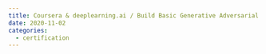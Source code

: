 ```yaml
---
title: Coursera & deeplearning.ai / Build Basic Generative Adversarial Networks (GANs)
date: 2020-11-02
categories:
  - certification
---
```


<Pdf
  title="Coursera & deeplearning.ai / Build Basic Generative Adversarial Networks (GANs)"
  src="/content/2020-11-02-coursera-basic-gans/coursera-767LNVQFYNU2.pdf"
  className="aspect-[28/22]"
/>

